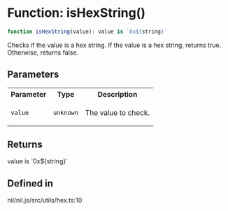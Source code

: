 # Function: isHexString()

```ts
function isHexString(value): value is `0x${string}`
```

Checks if the value is a hex string. If the value is a hex string, returns true.
Otherwise, returns false.

## Parameters

<table>
<tr>
<th>Parameter</th>
<th>Type</th>
<th>Description</th>
</tr>
<tr>
<td>

`value`

</td>
<td>

`unknown`

</td>
<td>

The value to check.

</td>
</tr>
</table>

## Returns

value is \`0x$\{string\}\`

## Defined in

nil/nil.js/src/utils/hex.ts:10
